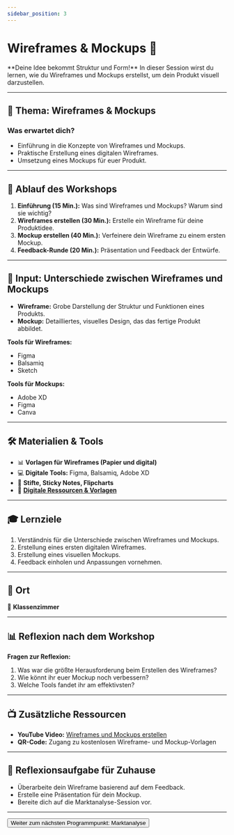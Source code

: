 ```yaml
---
sidebar_position: 3
---
```


# Wireframes & Mockups 🎨

<Admonition type="info" icon="🖌️">
  **Deine Idee bekommt Struktur und Form!**  
  In dieser Session wirst du lernen, wie du Wireframes und Mockups erstellst, um dein Produkt visuell darzustellen.
</Admonition>

---

## 🎯 **Thema:** Wireframes & Mockups

### **Was erwartet dich?**
- Einführung in die Konzepte von Wireframes und Mockups.  
- Praktische Erstellung eines digitalen Wireframes.  
- Umsetzung eines Mockups für euer Produkt.  

---

## 📝 **Ablauf des Workshops**

1. **Einführung (15 Min.):** Was sind Wireframes und Mockups? Warum sind sie wichtig?  
2. **Wireframes erstellen (30 Min.):** Erstelle ein Wireframe für deine Produktidee.  
3. **Mockup erstellen (40 Min.):** Verfeinere dein Wireframe zu einem ersten Mockup.  
4. **Feedback-Runde (20 Min.):** Präsentation und Feedback der Entwürfe.  

---

## 🧠 **Input: Unterschiede zwischen Wireframes und Mockups**

- **Wireframe:** Grobe Darstellung der Struktur und Funktionen eines Produkts.  
- **Mockup:** Detailliertes, visuelles Design, das das fertige Produkt abbildet.  

**Tools für Wireframes:**  
- Figma  
- Balsamiq  
- Sketch  

**Tools für Mockups:**  
- Adobe XD  
- Figma  
- Canva  

---

## 🛠️ **Materialien & Tools**

- 📊 **Vorlagen für Wireframes (Papier und digital)**  
- 💻 **Digitale Tools:** Figma, Balsamiq, Adobe XD  
- 📝 **Stifte, Sticky Notes, Flipcharts**  
- 📂 **[Digitale Ressourcen & Vorlagen](https://drive.google.com/drive/folders/1GMZ5pg54OIcuKGARYLaR_-Cr4w9XJ9iA?usp=drive_link)**  
---

## 🎓 **Lernziele**

1. Verständnis für die Unterschiede zwischen Wireframes und Mockups.  
2. Erstellung eines ersten digitalen Wireframes.  
3. Erstellung eines visuellen Mockups.  
4. Feedback einholen und Anpassungen vornehmen.  

---


## 📍 **Ort**

📍 **Klassenzimmer**  

---

## 📊 **Reflexion nach dem Workshop**

**Fragen zur Reflexion:**  
1. Was war die größte Herausforderung beim Erstellen des Wireframes?  
2. Wie könnt ihr euer Mockup noch verbessern?  
3. Welche Tools fandet ihr am effektivsten?  

---

## 📺 **Zusätzliche Ressourcen**

- **YouTube Video:** [Wireframes und Mockups erstellen](https://www.youtube.com/watch?v=D4NyQ5iOMF0)  
- **QR-Code:** Zugang zu kostenlosen Wireframe- und Mockup-Vorlagen  

---

## 🚀 **Reflexionsaufgabe für Zuhause**

- Überarbeite dein Wireframe basierend auf dem Feedback.  
- Erstelle eine Präsentation für dein Mockup.  
- Bereite dich auf die Marktanalyse-Session vor.  

---

<Button destination="/roadmap/docs/startup-basics/yfn-school/day2/market-analysis">
  Weiter zum nächsten Programmpunkt: Marktanalyse
</Button>